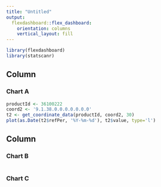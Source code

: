 ```yaml
---
title: "Untitled"
output: 
  flexdashboard::flex_dashboard:
    orientation: columns
    vertical_layout: fill
---
```


```r
library(flexdashboard)
library(statscanr)
```

Column {data-width=650}
-----------------------------------------------------------------------

### Chart A

```r
productId <- 36100222
coord2 <- '9.1.38.0.0.0.0.0.0.0'
t2 <- get_coordinate_data(productId, coord2, 30)
plot(as.Date(t2$refPer, '%Y-%m-%d'), t2$value, type='l')
```

Column {data-width=350}
-----------------------------------------------------------------------

### Chart B

```r

```

### Chart C

```r

```


